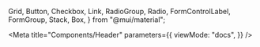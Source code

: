   Grid,
  Button,
  Checkbox,
  Link,
  RadioGroup,
  Radio,
  FormControlLabel,
  FormGroup,
  Stack,
  Box,
} from "@mui/material";

<Meta
  title="Components/Header"
  parameters={{
    viewMode: "docs",
  }}
/>

<Story name="Header" args={{}}>
  <BrowserRouter>
    <Header />
  </BrowserRouter>
</Story>
